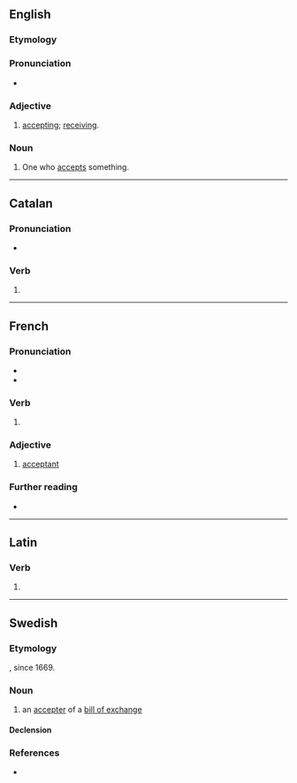 ==English==

===Etymology===
{{suffix|en|accept|ant}}

===Pronunciation===
* {{a|US}} {{IPA|en|/æk.ˈsɛp.tənt/}}

===Adjective===
{{en-adj}}

# [[accepting]]; [[receiving]].

===Noun===
{{en-noun}}

# One who [[accept]]s something.

----

==Catalan==

===Pronunciation===
* {{ca-IPA}}

===Verb===
{{head|ca|verb form}}

# {{ca-verb form of|t=pres|m=ptc|acceptar}}

----

==French==

===Pronunciation===
* {{fr-IPA}}
* {{audio|fr|LL-Q150 (fra)-Lepticed7-acceptant.wav|Audio}}

===Verb===
{{head|fr|present participle}}

# {{present participle of|fr|accepter|nocat=1}}

===Adjective===
{{fr-adj}}

# [[#English|acceptant]]

===Further reading===
* {{R:TLFi}}

----

==Latin==

===Verb===
{{la-verb-form|acceptant}}

# {{inflection of|la|acceptō||3|p|pres|actv|indc}}

----

==Swedish==

===Etymology===
{{suffix|sv|accept|ant}}, since 1669.

===Noun===
{{sv-noun|c}}

# an [[accepter]] of a [[bill of exchange]]

====Declension====
{{sv-infl-noun-c-er}}

===References===
* {{R:svenska.se|saob}}